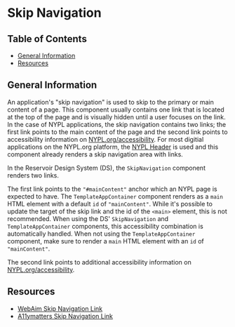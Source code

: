 
<Meta title="Accessibility Guide/Skip Navigation" />

# Skip Navigation

## Table of Contents

- [General Information](#general-information)
- [Resources](#resources)

## General Information

An application's "skip navigation" is used to skip to the primary or main
content of a page. This component usually contains one link that is located at
the top of the page and is visually hidden until a user focuses on the link. In
the case of NYPL applications, the skip navigation contains two links; the first
link points to the main content of the page and the second link points to
accessibility information on
[NYPL.org/accessibility](https://nypl.org/accessibility). For most digitial
applications on the NYPL.org platform, the [NYPL
Header](https://github.com/NYPL/nypl-header-app) is used and this component
already renders a skip navigation area with links.

In the Reservoir Design System (DS), the `SkipNavigation` component renders two
links.

The first link points to the `"#mainContent"` anchor which an NYPL page is
expected to have. The `TemplateAppContainer` component renders as a `main` HTML
element with a default `id` of `"mainContent"`. While it's possible to update
the target of the skip link and the id of the `<main>` element, this is not
recommended. When using the DS' `SkipNavigation` and `TemplateAppContainer`
components, this accessibility combination is automatically handled. When not
using the `TemplateAppContainer` component, make sure to render a `main` HTML
element with an `id` of `"mainContent"`.

The second link points to additional accessibility information on
[NYPL.org/accessibility](https://nypl.org/accessibility).

## Resources

- [WebAim Skip Navigation Link](https://webaim.org/techniques/skipnav/)
- [A11ymatters Skip Navigation Link](https://www.a11ymatters.com/pattern/skip-link/)
